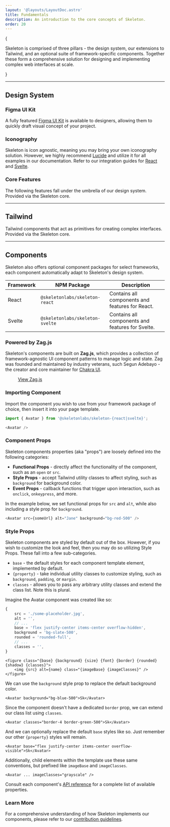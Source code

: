 ```yaml
---
layout: '@layouts/LayoutDoc.astro'
title: Fundamentals
description: An introduction to the core concepts of Skeleton.
order: 20
---
```



{

<p className="text-xl">
	Skeleton is comprised of three pillars - the design system, our extensions to Tailwind, and an optional suite of framework-specific
	components. Together these form a comprehensive solution for designing and implementing complex web interfaces at scale.
</p>
}

---

## Design System

### Figma UI Kit

A fully featured [Figma UI Kit](/docs/get-started/figma) is available to designers, allowing them to quickly draft visual concept of your project.

### Iconography

Skeleton is icon agnostic, meaning you may bring your own iconography solution. However, we highly recommend [Lucide](https://lucide.dev/) and utilize it for all examples in our documentation. Refer to our integration guides for [React](/docs/integrations/iconography/react) and [Svelte](/docs/integrations/iconography/svelte).

### Core Features

The following features fall under the umbrella of our design system. Provided via the Skeleton core.

<NavGrid collection="docs" path="design/" classes="md:grid-cols-2" />

---

## Tailwind

Tailwind components that act as primitives for creating complex interfaces. Provided via the Skeleton core.

<NavGrid collection="docs" path="tailwind/" classes="md:grid-cols-2" />

---

## Components

Skeleton also offers optional component packages for select frameworks, each component automatically adapt to Skeleton's design system.

| Framework | NPM Package                     | Description                                      |
| --------- | ------------------------------- | ------------------------------------------------ |
| React     | `@skeletonlabs/skeleton-react`  | Contains all components and features for React.  |
| Svelte    | `@skeletonlabs/skeleton-svelte` | Contains all components and features for Svelte. |

### Powered by Zag.js

Skeleton's components are built on **Zag.js**, which provides a collection of framework-agnostic UI component patterns to manage logic and state. Zag was founded and maintained by industry veterans, such Segun Adebayo - the creator and core maintainer for [Chakra UI](https://www.chakra-ui.com/).

<figure class="linker bg-noise">
	<a class="btn preset-filled" href="https://zagjs.com/" target="_blank">
		View Zag.js
	</a>
</figure>

### Importing Component

Import the component you wish to use from your framework package of choice, then insert it into your page template.

```ts
import { Avatar } from '@skeletonlabs/skeleton-{react|svelte}';
```

```ts
<Avatar />
```

### Component Props

Skeleton components properties (aka "props") are loosely defined into the following categories:

- **Functional Props** - directly affect the functionality of the component, such as an `open` or `src`.
- **Style Props** - accept Tailwind utility classes to affect styling, such as `background` for background color.
- **Event Props** - callback functions that trigger upon interaction, such as `onclick`, `onkeypress`, and more.

In the example below, we set functional props for `src` and `alt`, while also including a style prop for `background`.

```ts
<Avatar src={someUrl} alt="Jane" background="bg-red-500" />
```

### Style Props

Skeleton components are styled by default out of the box. However, if you wish to customize the look and feel, then you may do so utilizing Style Props. These fall into a few sub-categories.

- `base` - the default styles for each component template element, implemented by default.
- `{property}` - take individual utility classes to customize styling, such as `background`, `padding`, or `margin`.
- `classes` - allows you to pass any arbitrary utility classes and extend the class list. Note this is plural.

Imagine the Avatar component was created like so:

```ts title="Example Props"
{
	src = './some-placeholder.jpg',
	alt = '',
	// ...
	base = 'flex justify-center items-center overflow-hidden',
	background = 'bg-slate-500',
	rounded = 'rounded-full',
	// ...
	classes = '',
}
```

```svelte title="Example Template"
<figure class="{base} {background} {size} {font} {border} {rounded} {shadow} {classes}">
	<img {src} alt={name} class="{imageBase} {imageClasses}" />
</figure>
```

We can use the `background` style prop to replace the default background color.

```svelte
<Avatar background="bg-blue-500">Sk</Avatar>
```

Since the component doesn't have a dedicated `border` prop, we can extend our class list using `classes`.

```svelte
<Avatar classes="border-4 border-green-500">Sk</Avatar>
```

And we can optionally replace the default `base` styles like so. Just remember our other `{property}` styles will remain.

```svelte
<Avatar base="flex justify-center items-center overflow-visible">Sk</Avatar>
```

Additionally, child elements within the template use these same conventions, but prefixed like `imageBase` and `imageClasses`.

```svelte
<Avatar ... imageClasses="grayscale" />
```

Consult each component's [API reference](/docs/components/accordion/react#api-reference) for a complete list of available properties.

### Learn More

For a comprehensive understanding of how Skeleton implements our components, please refer to our [contribution guidelines](/docs/resources/contribute/components).
